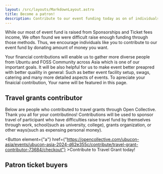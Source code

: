 ```yaml
---
layout: /src/layouts/MarkdownLayout.astro
title: Become a patron!
description: Contribute to our event funding today as on of individuals!
---
```



While our most of event fund is raised from Sponsorships and Ticket fees income, We often found we were difficult raise enough funding through those methods.
Thus, we encourage individuals like you to contribute to our event fund by donating amount of money you want.

Your financial contributions will enable us to gather more diverse people from Ubuntu and FOSS Community across Asia which is one of our important goals.
It will be also helpful for us to make event better preapred with better quaility in general: Such as better event facility setup, swags, catering and many more detailed aspects of events.
To apreciate your finaicial contribution, Your name will be featured in this page.

## Travel grants contributor
Below are people who contributed to travel grants through Open Collective. Thank you all for your contributinos!
Contributions will be used to sponsor travel of participant who have difficulties raise travel fund by themselves through work, school(such as university, college), grants organization, or other ways(such as expensing personal money).

<Button element={"a"} 
    href={"https://opencollective.com/ubucon-asia/events/ubucon-asia-2024-d62e355c/contribute/travel-grant-contributor-73684/checkout"}
    >Contribute to Travel Grant today!</Button>

<OCPatrons ocApiUrl="https://opencollective.com/ubucon-asia-2024-d62e355c/members/all.json?limit=10&offset=0&TierId=73684"/>

## Patron ticket buyers

